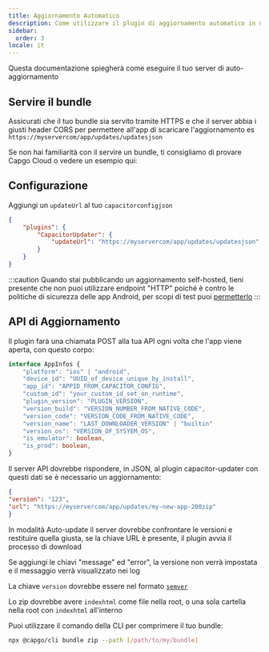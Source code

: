 ```yaml
---
title: Aggiornamento Automatico
description: Come utilizzare il plugin di aggiornamento automatico in modalità self-hosting
sidebar:
  order: 3
locale: it
---
```


Questa documentazione spiegherà come eseguire il tuo server di auto-aggiornamento

## Servire il bundle
Assicurati che il tuo bundle sia servito tramite HTTPS e che il server abbia i giusti header CORS per permettere all'app di scaricare l'aggiornamento
es ```https://myservercom/app/updates/updatesjson```

Se non hai familiarità con il servire un bundle, ti consigliamo di provare Capgo Cloud o vedere un esempio qui:
<LinkCard
	title="Serving a Bundle"
	href="/docs/self-hosted/auto-update/update-endpoint"
/>

## Configurazione
Aggiungi un ``updateUrl`` al tuo ``capacitorconfigjson``

```json
{
	"plugins": {
		"CapacitorUpdater": {
			"updateUrl": "https://myservercom/app/updates/updatesjson",
		}
	}
}
```
:::caution
Quando stai pubblicando un aggiornamento self-hosted, tieni presente che non puoi utilizzare endpoint "HTTP" poiché è contro le politiche di sicurezza delle app Android, per scopi di test puoi [permetterlo](https://stackoverflowcom/questions/45940861/android-8-cleartext-http-traffic-not-permitted)
:::

## API di Aggiornamento

Il plugin farà una chiamata POST alla tua API ogni volta che l'app viene aperta, con questo corpo:

```typescript
interface AppInfos {
    "platform": "ios" | "android",
    "device_id": "UUID_of_device_unique_by_install",
    "app_id": "APPID_FROM_CAPACITOR_CONFIG",
    "custom_id": "your_custom_id_set_on_runtime",
    "plugin_version": "PLUGIN_VERSION",
    "version_build": "VERSION_NUMBER_FROM_NATIVE_CODE",
    "version_code": "VERSION_CODE_FROM_NATIVE_CODE",
    "version_name": "LAST_DOWNLOADER_VERSION" | "builtin"
    "version_os": "VERSION_OF_SYSYEM_OS",
    "is_emulator": boolean,
    "is_prod": boolean,
}
```

Il server API dovrebbe rispondere, in JSON, al plugin capacitor-updater con questi dati se è necessario un aggiornamento:

```json
{
"version": "123",
"url": "https://myservercom/app/updates/my-new-app-200zip"
}
```

In modalità Auto-update il server dovrebbe confrontare le versioni e restituire quella giusta, se la chiave URL è presente, il plugin avvia il processo di download

Se aggiungi le chiavi "message" ed "error", la versione non verrà impostata e il messaggio verrà visualizzato nei log

La chiave `version` dovrebbe essere nel formato [`semver`](https://semverorg/)

Lo zip dovrebbe avere `indexhtml` come file nella root, o una sola cartella nella root con `indexhtml` all'interno

Puoi utilizzare il comando della CLI per comprimere il tuo bundle:

```bash title="Crea un bundle con i tuoi file da servire dal tuo server"
npx @capgo/cli bundle zip --path [/path/to/my/bundle]
```